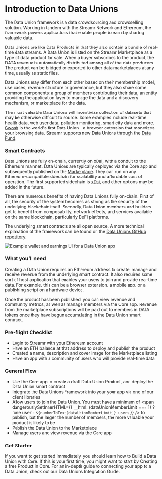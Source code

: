 



# Introduction to Data Unions
The Data Union framework is a data crowdsourcing and crowdselling solution. Working in tandem with the Streamr Network and Ethereum, the framework powers applications that enable people to earn by sharing valuable data.

Data Unions are like <Link to={docsLinks.products}>Data Products</Link> in that they also contain a bundle of real-time <Link to={docsLinks.streams}>data streams</Link>. A Data Union is listed on the Streamr Marketplace as a type of data product for sale. When a buyer subscribes to the product, the DATA revenue is automatically distributed among all of the data producers. The product can be bridged or exported to other data marketplaces at any time, usually as static files. 

Data Unions may differ from each other based on their membership model, use cases, revenue structure or governance, but they also share some common components: a group of members contributing their data, an entity providing the application layer to manage the data and a discovery mechanism, or marketplace for the data.

The most valuable Data Unions will incentivize collection of datasets that may be otherwise difficult to source. Some examples include real-time health data, web user data, pollution monitoring, smart city data and more. <a href="https://swashapp.io/" target="_blank" rel="noopener noreferrer">Swash</a> is the world's first Data Union - a browser extension that monetizes your browsing data. Streamr supports new Data Unions through the <a href="https://streamr.network/fund/" target="_blank" rel="noopener noreferrer">Data Fund</a>.

### Smart Contracts
Data Unions are fully on-chain, currently on xDai, with a conduit to the Ethereum mainnet. Data Unions are typically deployed via the Core app and subsequently published on the <a href="https://streamr.network/marketplace" target="_blank" rel="noopener noreferrer">Marketplace</a>. They can run on any Ethereum-compatible sidechain for scalability and affordable cost of operation. The first supported sidechain is <a href="https://www.xdaichain.com" target="_blank" rel="noopener noreferrer">xDai</a>, and other options may be added in the future.

There are numerous benefits of having Data Unions fully on-chain. First of all, the security of the system becomes as strong as the security of the underlying blockchain itself. Secondly, Data Union members and builders get to benefit from composability, network effects, and services available on the same blockchain, particularly DeFi platforms.

The underlying smart contracts are all open source. A more technical explanation of the framework can be found on the <a href="https://github.com/streamr-dev/data-union-solidity" target="_blank" rel="noopener noreferrer">Data Unions GitHub repository</a>.

<Image
  lightbox
  mobileSrc={RevenueAndDataMobile2x}
  src={RevenueAndData}
  highResSrc={RevenueAndData2x}
  alt="Example wallet and earnings UI for a Data Union app"
  figCaption="Example wallet and earnings UI for a Data Union app"
/>

### What you’ll need
Creating a Data Union requires an Ethereum address to create, manage and receive revenue from the underlying smart contract. It also requires some sort of host application that enables your users to join and provide real-time data. For example, this can be a browser extension, a mobile app, or a publishing script on a hardware device.

Once the product has been published, you can view revenue and community metrics, as well as manage members via the Core app. Revenue from the marketplace subscriptions will be paid out to members in DATA tokens once they have begun accumulating in the Data Union smart contract.

### Pre-flight Checklist

<div className={docsStyles.checklist}>

- Login to Streamr with your Ethereum account
- Have an ETH balance at that address to deploy and publish the product
- Created a name, description and cover image for the Marketplace listing
- Have an app with a community of users who will provide real-time data

</div>

### General Flow
- Use the Core app to create a draft Data Union Product, and deploy the Data Union smart contract
- Integrate the Data Unions Framework into your your app via one of our <Link to={docsLinks.sdkOverview}>client libraries</Link>
- Allow users to join the Data Union. You must have a minimum of <span dangerouslySetInnerHTML={{
    __html: (dataUnionMemberLimit === 1) ? 'one user' : `${numberToText(dataUnionMemberLimit)} users`
}} /> to publish, but the larger the number of members, the more valuable your product is likely to be
- Publish the Data Union to the Marketplace
- Manage users and view revenue via the Core app

### Get Started
If you want to get started immediately, you should learn how to <Link to={docsLinks.dataUnionsInCore}>Build a Data Union with Core</Link>. If this is your first time, you might want to start by <Link to={docsLinks.products}>Creating a free Product in Core</Link>. For an in-depth guide to connecting your app to a Data Union, check out our <Link to={docsLinks.joinAndWithdraw}>Data Unions Integration Guide</Link>.

